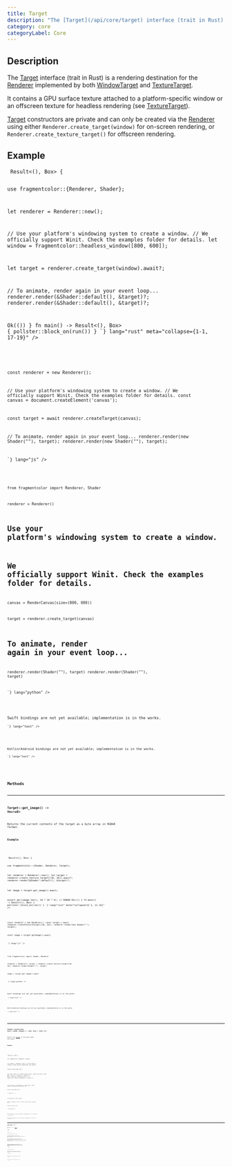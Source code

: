 ```yaml
---
title: Target
description: "The [Target](/api/core/target) interface (trait in Rust) is a rendering destination for the [Renderer](/api/core/renderer) implemented by both [WindowTarget](/api/targets/windowtarget) and [TextureTarget](/api/targets/texturetarget)."
category: core
categoryLabel: Core
---
```



## Description

The [Target](/api/core/target) interface (trait in Rust) is a rendering destination for the [Renderer](/api/core/renderer) implemented by both [WindowTarget](/api/targets/windowtarget) and [TextureTarget](/api/targets/texturetarget).

It contains a GPU surface texture attached to a platform-specific window or an offscreen texture for headless rendering (see [TextureTarget](/api/targets/texturetarget)).

[Target](/api/core/target) constructors are private and can only be created via the [Renderer](/api/core/renderer) using either `Renderer.create_target(window)` for on-screen rendering, or `Renderer.create_texture_target()` for offscreen rendering.



## Example

<Tabs>

<TabItem label="Rust">
<Code
code={`
async fn run() -> Result<(), Box<dyn std::error::Error>> {

use fragmentcolor::{Renderer, Shader};

let renderer = Renderer::new();

// Use your platform's windowing system to create a window.
// We officially support Winit. Check the examples folder for details.
let window = fragmentcolor::headless_window([800, 600]);

let target = renderer.create_target(window).await?;

// To animate, render again in your event loop...
renderer.render(&Shader::default(), &target)?;
renderer.render(&Shader::default(), &target)?;

Ok(())
}
fn main() -> Result<(), Box<dyn std::error::Error>> { pollster::block_on(run()) }
`}
lang="rust" meta="collapse={1-1, 17-19}"
/>

</TabItem>

<TabItem label="JavaScript">
<Code
code={`


const renderer = new Renderer();

// Use your platform's windowing system to create a window.
// We officially support Winit. Check the examples folder for details.
const canvas = document.createElement('canvas');

const target = await renderer.createTarget(canvas);

// To animate, render again in your event loop...
renderer.render(new Shader(""), target);
renderer.render(new Shader(""), target);

`}
lang="js"
/>

</TabItem>

<TabItem label="Python">
<Code
code={`
from rendercanvas.auto import RenderCanvas, loop

from fragmentcolor import Renderer, Shader

renderer = Renderer()

# Use your platform's windowing system to create a window.
# We officially support Winit. Check the examples folder for details.
canvas = RenderCanvas(size=(800, 600))

target = renderer.create_target(canvas)

# To animate, render again in your event loop...
renderer.render(Shader(""), target)
renderer.render(Shader(""), target)

`}
lang="python"
/>

</TabItem>

<TabItem label="Swift">
<Aside type="caution" title="Work in progress">Swift bindings are not yet available; implementation is in the works.</Aside>
<Code
code={`
// Swift placeholder â bindings WIP

`}
lang="text"
/>

</TabItem>

<TabItem label="Kotlin">
<Aside type="caution" title="Work in progress">Kotlin/Android bindings are not yet available; implementation is in the works.</Aside>
<Code
code={`
// Kotlin placeholder â bindings WIP

`}
lang="text"
/>

</TabItem>

</Tabs>


## Methods


---

### Target::get_image() -&gt; Vec&lt;u8&gt;

Returns the current contents of the target as a byte array in RGBA8 format.

#### Example

<Tabs>

<TabItem label="Rust">
<Code
code={`
async fn run() -> Result<(), Box<dyn std::error::Error>> {

use fragmentcolor::{Shader, Renderer, Target};

let renderer = Renderer::new();
let target = renderer.create_texture_target([16, 16]).await?;
renderer.render(&Shader::default(), &target)?;

let image = target.get_image().await;

assert_eq!(image.len(), 16 * 16 * 4); // RGBA8
Ok(())
}
fn main() -> Result<(), Box<dyn std::error::Error>> { pollster::block_on(run()) }
`}
lang="rust" meta="collapse={1-1, 11-14}"
/>

</TabItem>

<TabItem label="JavaScript">
<Code
code={`


const renderer = new Renderer();
const target = await renderer.createTextureTarget([16, 16]);
renderer.render(new Shader(""), target);

const image = target.getImage().await;

`}
lang="js"
/>

</TabItem>

<TabItem label="Python">
<Code
code={`
from rendercanvas.auto import RenderCanvas, loop

from fragmentcolor import Shader, Renderer

renderer = Renderer()
target = renderer.create_texture_target([16, 16])
renderer.render(Shader(""), target)

image = target.get_image().await

`}
lang="python"
/>

</TabItem>

<TabItem label="Swift">
<Aside type="caution" title="Work in progress">Swift bindings are not yet available; implementation is in the works.</Aside>
<Code
code={`
// Swift placeholder â bindings WIP

`}
lang="text"
/>

</TabItem>

<TabItem label="Kotlin">
<Aside type="caution" title="Work in progress">Kotlin/Android bindings are not yet available; implementation is in the works.</Aside>
<Code
code={`
// Kotlin placeholder â bindings WIP

`}
lang="text"
/>

</TabItem>

</Tabs>


---

### Target::resize(size: Size &#123; width, heigth &#125; | (u32, u32) | [u32; 2])

Resizes the [Target](/api/core/target) to the given width and height.

#### Example

<Tabs>

<TabItem label="Rust">
<Code
code={`
async fn run() -> Result<(), Box<dyn std::error::Error>> {

use fragmentcolor::{Renderer, Target};

let renderer = Renderer::new();
let mut target = renderer.create_texture_target([64, 32]).await?;

target.resize([128, 64]);

let size: [u32; 2] = target.size().into();
assert_eq!(size, [128, 64]);
Ok(())
}
fn main() -> Result<(), Box<dyn std::error::Error>> { pollster::block_on(run()) }
`}
lang="rust" meta="collapse={1-1, 10-14}"
/>

</TabItem>

<TabItem label="JavaScript">
<Code
code={`


const renderer = new Renderer();
const target = await renderer.createTextureTarget([64, 32]);

target.resize([128, 64]);

`}
lang="js"
/>

</TabItem>

<TabItem label="Python">
<Code
code={`

from fragmentcolor import Renderer

renderer = Renderer()
target = renderer.create_texture_target([64, 32])

target.resize([128, 64])

`}
lang="python"
/>

</TabItem>

<TabItem label="Swift">
<Aside type="caution" title="Work in progress">Swift bindings are not yet available; implementation is in the works.</Aside>
<Code
code={`
// Swift placeholder â bindings WIP

`}
lang="text"
/>

</TabItem>

<TabItem label="Kotlin">
<Aside type="caution" title="Work in progress">Kotlin/Android bindings are not yet available; implementation is in the works.</Aside>
<Code
code={`
// Kotlin placeholder â bindings WIP

`}
lang="text"
/>

</TabItem>

</Tabs>


---

### Target::size() -&gt; Size &#123; width, height &#125;

Returns the size of the [Target](/api/core/target) in pixels.

#### Example

<Tabs>

<TabItem label="Rust">
<Code
code={`
async fn run() -> Result<(), Box<dyn std::error::Error>> {

use fragmentcolor::{Renderer, Target};

let renderer = Renderer::new();
let target = renderer.create_texture_target([64, 32]).await?;
let size = target.size();
let width = size.width;
let height = size.height;
let depth = size.depth;

assert_eq!(size.width, 64);
assert_eq!(size.height, 32);
assert_eq!(size.depth, Some(1));
let size: [u32; 2] = target.size().into();
assert_eq!(size, [64, 32]);
let size: [u32; 3] = target.size().into();
assert_eq!(size, [64, 32, 1]);
Ok(())
}
fn main() -> Result<(), Box<dyn std::error::Error>> { pollster::block_on(run()) }
`}
lang="rust" meta="collapse={1-1, 12-21}"
/>

</TabItem>

<TabItem label="JavaScript">
<Code
code={`


const renderer = new Renderer();
const target = await renderer.createTextureTarget([64, 32]);
const size = target.size();
const width = size.width;
const height = size.height;
const depth = size.depth;

`}
lang="js"
/>

</TabItem>

<TabItem label="Python">
<Code
code={`

from fragmentcolor import Renderer

renderer = Renderer()
target = renderer.create_texture_target([64, 32])
size = target.size
width = size.width
height = size.height
depth = size.depth

`}
lang="python"
/>

</TabItem>

<TabItem label="Swift">
<Aside type="caution" title="Work in progress">Swift bindings are not yet available; implementation is in the works.</Aside>
<Code
code={`
// Swift placeholder â bindings WIP

`}
lang="text"
/>

</TabItem>

<TabItem label="Kotlin">
<Aside type="caution" title="Work in progress">Kotlin/Android bindings are not yet available; implementation is in the works.</Aside>
<Code
code={`
// Kotlin placeholder â bindings WIP

`}
lang="text"
/>

</TabItem>

</Tabs>
